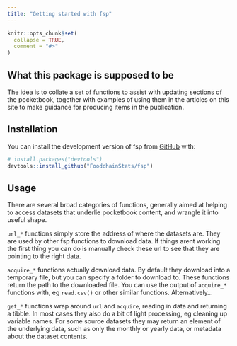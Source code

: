 ```yaml
---
title: "Getting started with fsp"
---
```


```r
knitr::opts_chunk$set(
  collapse = TRUE,
  comment = "#>"
)
```

## What this package is supposed to be

The idea is to collate a set of functions to assist with updating sections of
the pocketbook, together with examples of using them in the articles on this
site to make guidance for producing items in the publication.

## Installation

You can install the development version of fsp from
[GitHub](https://github.com/) with:

``` r
# install.packages("devtools")
devtools::install_github("FoodchainStats/fsp")
```

## Usage

There are several broad categories of functions, generally aimed at helping to
access datasets that underlie pocketbook content, and wrangle it into useful
shape.

`url_*` functions simply store the address of where the datasets are. They are
used by other fsp functions to download data. If things arent working the first
thing you can do is manually check these url to see that they are pointing to
the right data.

`acquire_*` functions actually download data. By default they download into a
temporary file, but you can specify a folder to download to. These functions
return the path to the downloaded file. You can use the output of `acquire_*`
functions with, eg `read.csv()` or other similar functions. Alternatively...

`get_*` functions wrap around `url` and `acquire`, reading in data and returning
a tibble. In most cases they also do a bit of light processing, eg cleaning up
variable names. For some source datasets they may return an element of the
underlying data, such as only the monthly or yearly data, or metadata about the
dataset contents.

